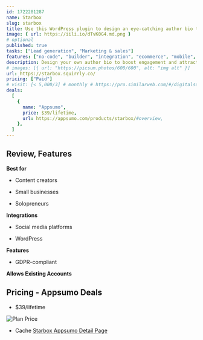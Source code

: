 ```yaml
---
id: 1722281287
name: Starbox
slug: starbox
title: Use this WordPress plugin to design an eye-catching author bio that fits your blog’s aesthetic
image: { url: https://iili.io/dTvK0G4.md.png }
# optional
published: true
tasks: ["Lead generation", "Marketing & sales"]
features: ["no-code", "builder", "integration", "ecommerce", "mobile", "drag-and-drop", "app", "sales"]
description: Design your own author bio to boost engagement and attract more readers to your WordPress blogFeature exclusive offers, promote new products or services, tease upcoming events, and embed QR codes
# images: [{ url: "https://picsum.photos/600/600", alt: "img alt" }]
url: https://starbox.squirrly.co/
pricing: ["Paid"]
# visit: [< 5,000/3] # monthly # https://pro.similarweb.com/#/digitalsuite/websiteanalysis/home
deals:
  [
    {
      name: "Appsumo",
      price: $39/lifetime,
      url: https://appsumo.com/products/starbox/#overview,
    },
  ]
---
```


## Review, Features

 

**Best for**

- Content creators

- Small businesses

- Solopreneurs

**Integrations**

- Social media platforms

- WordPress

**Features**

- GDPR-compliant

**Allows Existing Accounts**

## Pricing - Appsumo Deals

- $39/lifetime

<Img src="https://iili.io/dTvOcP9.png" alt="Plan Price" />

- Cache [Starbox Appsumo Detail Page](https://iili.io/dTvOLKX.png)
